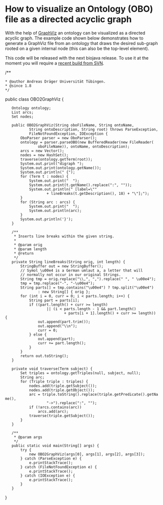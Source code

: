 =How to visualize an Ontology (OBO) file as a directed acyclic graph=

With the help of [http://www.graphviz.org GraphViz] an ontology can be visualized as a directed acyclic graph. The example code shown below demonstrates how to generate a GraphViz file from an ontology that draws the desired sub-graph rooted on a given internal node (this can also be the top-level element).

This code will be released with the next biojava release. To use it at the moment you will require a [[Autobuild_events|recent build from SVN]].

<java>
/**
 * @author Andreas Dr&auml;ger Universit&auml;t T&uuml;bingen.
 * @since 1.8
 */
public class OBO2GraphViz {

	Ontology ontology;
	List<String> arcs;
	Set<Term> nodes;

	public OBO2GraphViz(String oboFileName, String ontoName,
			String ontoDescription, String root) throws ParseException,
			FileNotFoundException, IOException {
		OboParser parser = new OboParser();
		ontology = parser.parseOBO(new BufferedReader(new FileReader(
				oboFileName)), ontoName, ontoDescription);
		arcs = new Vector<String>();
		nodes = new HashSet<Term>();
		traverse(ontology.getTerm(root));
		System.out.print("digraph ");
		System.out.print(ontology.getName());
		System.out.println(" {");
		for (Term t : nodes) {
			System.out.print("  ");
			System.out.print(t.getName().replace(":", ""));
			System.out.println(" [label=\""
					+ lineBreaks(t.getDescription(), 18) + "\"];");
		}
		for (String arc : arcs) {
			System.out.print("  ");
			System.out.println(arc);
		}
		System.out.println('}');
	}

	/**
	 * Inserts line breaks within the given string.
	 * 
	 * @param orig
	 * @param length
	 * @return
	 */
	private String lineBreaks(String orig, int length) {
		StringBuffer out = new StringBuffer();
		// Symol \u00e4 is a German umlaut a, a letter that will
		// normally not occur in our original Strings.
		String tmp = orig.replace("\\,", ",").replace(" ", " \u00e4");
		tmp = tmp.replace("-", "-\u00e4");
		String parts[] = tmp.contains("\u00e4") ? tmp.split("\u00e4")
				: new String[] { orig };
		for (int i = 0, curr = 0; i < parts.length; i++) {
			String part = parts[i];
			if ((part.length() + curr >= length)
					|| (i < parts.length - 1 && part.length()
							+ parts[i + 1].length() + curr >= length)) {
				out.append(part.trim());
				out.append("\\n");
				curr = 0;
			} else {
				out.append(part);
				curr += part.length();
			}
		}
		return out.toString();
	}

	private void traverse(Term subject) {
		Set<Triple> triples = ontology.getTriples(null, subject, null);
		String arc;
		for (Triple triple : triples) {
			nodes.add(triple.getSubject());
			nodes.add(triple.getObject());
			arc = triple.toString().replace(triple.getPredicate().getName(),
					"->").replace(":", "");
			if (!arcs.contains(arc))
				arcs.add(arc);
			traverse(triple.getSubject());
		}
	}

	/**
	 * @param args
	 */
	public static void main(String[] args) {
		try {
			new OBO2GraphViz(args[0], args[1], args[2], args[3]);
		} catch (ParseException e) {
			e.printStackTrace();
		} catch (FileNotFoundException e) {
			e.printStackTrace();
		} catch (IOException e) {
			e.printStackTrace();
		}
	}

}
</java>